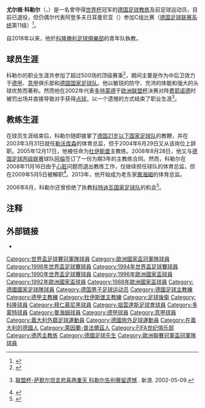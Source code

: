 {{noteTA
|G1=Football
|G2=uefa
|1=zh-hans:科勒尔;zh-hk:高拿;zh-tw:科勒爾;
|2=zh-hans:尤尔根; zh-tw:尤爾根; zh-hk:尤根;
}}
{{Football manager infobox
| name = 尤尔根·科勒尔<br>{{lang|de|Jürgen Kohler}}
| image = [[File:Jürgen_Kohler_2005.jpg|240px]]
| caption = 
| fullname = Jürgen Kohler
| birth_date  = {{Birth date|1965|10|6|df=yes}}
| birth_place = {{BRD}}[[兰布斯海姆|兰布斯海姆]]
| death_date = 
| countryofdeath = 
| height = {{height|m=1.86|precision=0}}
| position = [[後衛_(足球)|中后卫]]
| youthyears1 = 1975–1981
| youthclubs1 = 兰布斯海姆
| youthyears2 = 1982–1983
| youthclubs2 = [[曼海姆足球俱樂部|曼海姆]]
| years1 = 1983–1987 
| clubs1 = [[曼海姆足球俱樂部|曼海姆]] 
| caps1  = 95  
| goals1 = 6  
| years2 = 1987–1989 
| clubs2 = [[科隆足球俱乐部|科隆]] 
| caps2  = 57   
| goals2 = 2 
| years3 = 1989–1991
| clubs3 = [[拜仁慕尼黑|拜仁慕尼黑]]
| caps3  = 55  
| goals3 = 6
| years4 = 1991–1995
| clubs4 = [[尤文图斯|尤文图斯]]
| caps4  = 102  
| goals4 = 8
| years5 = 1995–2002
| clubs5 = [[多特蒙德足球俱乐部|多特蒙德]]
| caps5  = 191  
| goals5 = 14
| nationalyears1 = 1983–1984
| nationalteam1 = [[德国18岁以下国家足球队|德国U-18]]
| nationalcaps1 = 8  
| nationalgoals1 = 1 
| nationalyears2 = 1985–1987
| nationalteam2 = [[德国21岁以下国家足球队|德国U-21]]
| nationalcaps2 = 8  
| nationalgoals2 = 1 
| nationalyears3 = 1986–1998
| nationalteam3 = [[德国国家足球队|德国]]
| nationalcaps3 = 105  
| nationalgoals3 = 2 
| manageryears1  = 2002–2003
| managerclubs1  = [[德国21岁以下国家足球队|德国U-21]] 
| manageryears2  = 2005–2006 
| managerclubs2  = [[杜伊斯堡足球俱乐部|杜伊斯堡]] 
| manageryears3  = 2008 
| managerclubs3  = [[阿伦足球俱乐部|阿伦]] 
}}
'''尤尔根·科勒尔'''（{{lang-de|'''Jürgen Kohler'''}}，{{bd|1965年|10月6日|catIdx=Kohler, Jürgen}}）是一名曾夺得[[世界杯|世界杯]]冠军的[[德国|德国]][[教练|足球教练]]及前足球运动员，目前已退役，但仍偶尔代表阿登多夫日耳曼尼亚（{{lang|de|Alemannia Adendorf}}）参加{{link-de|县级联赛|Kreisliga}}C组比赛（[[德国足球联赛系统|德国足球联赛系统]]第11级）<ref name="bild.de">{{cite web | url = http://www.bild.de/BILD/sport/fussball/2009/07/15/juergen-kohler/weltmeister-kohler-in-der-kreisliga.html | title = Irre! Weltmeister Jürgen Kohler kickt jetzt in der Kreisliga C | publisher = bild.de | language = de | accessdate = 8 October 2011 | date = 15 July 2009 | archive-date = 2010-06-26 | archive-url = https://web.archive.org/web/20100626015258/http://www.bild.de/BILD/sport/fussball/2009/07/15/juergen-kohler/weltmeister-kohler-in-der-kreisliga.html | dead-url = no }}</ref>。

自2018年以来，他於[[科隆勝利足球俱樂部|科隆勝利足球俱樂部]]的青年队執教。

==球员生涯==
科勒尔的职业生涯共参加了超过500场的顶级赛事<ref>{{Cite web | url = http://rsssf.com/players/kohlerdata.html | title = Jürgen Kohler - Matches and Goals in Bundesliga | author = Matthias Arnhold | date = 26 July 2012 | accessdate = 2 August 2012 | publisher = Rec.Sport.Soccer Statistics Foundation | language = en | archive-date = 2012-08-11 | archive-url = https://web.archive.org/web/20120811170652/http://www.rsssf.com/players/kohlerdata.html | dead-url = no }}</ref>，期间主要是作为中后卫效力于[[德甲|德甲]]、[[意甲|意甲]]俱乐部和[[德国国家足球队|德国国家足球队]]。他以敏锐的防守、充沛的体能和强大的头球优势而著称。然而他在2002年代表[[多特蒙德足球俱乐部|多特蒙德]]于[[欧洲联盟杯|欧洲联盟杯]]决赛对阵[[费耶诺德|费耶诺德]]时被罚出场并直接导致对手获得[[点球|点球]]，以一个遗憾的方式结束了职业生涯<ref>{{zh}}[http://sports.sina.com.cn/g/2002-05-09/09270397.shtml 联盟杯-萨默尔坦言悲喜两重天 科勒尔告别赛留遗憾] {{Wayback|url=http://sports.sina.com.cn/g/2002-05-09/09270397.shtml |date=20160304121355 }}. 新浪. 2002-05-09.</ref>。

==教练生涯==
在球员生涯结束后，科勒尔随即接掌了[[德国21岁以下国家足球队|德国21岁以下国家足球队]]的教鞭，并在2003年3月31日就任[[勒沃库森足球俱乐部|勒沃库森]]的体育总监，但于2004年6月29日又从该岗位上辞职。2005年12月17日，他被任命为[[杜伊斯堡足球俱乐部|杜伊斯堡]]主教练。2008年8月28日，他又与[[德国足球丙级联赛|德国足球丙级联赛]]球队[[阿倫足球俱樂部|阿倫]]签订了一份为期3年的主教练合同。然而，科勒尔在2008年11月16日由于[[心脏|心脏]]问题而退出教练工作，仅继续担任球队的体育总监，但在2009年5月5日被解职<ref>{{cite web | url = http://www.transfermarkt.de/de/news/27101/kohler-und-sander-entlassen.html | title = Kohler und Sander entlassen | publisher = transfermarkt.de | language = de | date = 5 May 2009 | accessdate = 8 October 2011 | deadurl = yes | archiveurl = https://web.archive.org/web/20090509214912/http://www.transfermarkt.de/de/news/27101/kohler-und-sander-entlassen.html | archivedate = 2009年5月9日 }}</ref>。2013年，他开始成为老东家[[曼海姆足球俱樂部|曼海姆]]的体育总监。

2006年8月，科勒尔还曾拒绝了执教[[科特迪瓦国家足球队|科特迪瓦国家足球队]]的机会<ref>{{cite web | url = http://www.welt.de/sport/article149051/Kohler_lehnt_Angebot_der_Elfenbeinkueste_ab.html | title = Kohler lehnt Angebot der Elfenbeinküste ab | publisher = Welt Online | language = de | date = 30 August 2006 | accessdate = 8 October 2011}}</ref>。

==注释==
{{reflist}}

==外部链接==
* {{Fussballdaten|kohlerjuergen|尤尔根·科勒尔}}

{{Navboxes colour
|title= 德國國家隊參賽名單
|bg = white
|fg = black
|list1=
{{1988年欧洲足球锦标赛西德参赛名单}}
{{1990年世界杯足球赛西德参赛名单}}
{{1992年欧洲足球锦标赛德国参赛名单}}
{{1994年世界杯足球赛德国参赛名单}}
{{1996年欧洲足球锦标赛德国参赛名单}}
{{1998年世界杯足球赛德国参赛名单}}
}}
{{德國足球先生}}

{{DEFAULTSORT:Kohler, Jurgen}}
[[Category:世界盃足球賽冠軍隊球員|Category:世界盃足球賽冠軍隊球員]]
[[Category:歐洲國家盃冠軍隊球員|Category:歐洲國家盃冠軍隊球員]]
[[Category:1998年世界盃足球賽球員|Category:1998年世界盃足球賽球員]]
[[Category:1994年世界盃足球賽球員|Category:1994年世界盃足球賽球員]]
[[Category:1990年世界盃足球賽球員|Category:1990年世界盃足球賽球員]]
[[Category:1996年歐洲國家盃球員|Category:1996年歐洲國家盃球員]]
[[Category:1992年歐洲國家盃球員|Category:1992年歐洲國家盃球員]]
[[Category:1988年歐洲國家盃球員|Category:1988年歐洲國家盃球員]]
[[Category:德國國家足球隊球員|Category:德國國家足球隊球員]]
[[Category:德国男子足球运动员|Category:德国男子足球运动员]]
[[Category:德國足球主教練|Category:德國足球主教練]]
[[Category:德甲主教練|Category:德甲主教練]]
[[Category:杜伊斯堡主教練|Category:杜伊斯堡主教練]]
[[Category:足球後衛|Category:足球後衛]]
[[Category:科隆球員|Category:科隆球員]]
[[Category:拜仁慕尼黑球員|Category:拜仁慕尼黑球員]]
[[Category:祖雲達斯足球會球員|Category:祖雲達斯足球會球員]]
[[Category:多蒙特球員|Category:多蒙特球員]]
[[Category:曼海姆球員|Category:曼海姆球員]]
[[Category:德甲球員|Category:德甲球員]]
[[Category:意甲球員|Category:意甲球員]]
[[Category:義大利外籍足球運動員|Category:義大利外籍足球運動員]]
[[Category:德國旅外足球運動員|Category:德國旅外足球運動員]]
[[Category:在義大利的德國人|Category:在義大利的德國人]]
[[Category:萊因蘭-普法爾茲人|Category:萊因蘭-普法爾茲人]]
[[Category:FIFA世纪俱乐部|Category:FIFA世纪俱乐部]]
[[Category:德丙主教练|Category:德丙主教练]]
[[Category:德國足球先生|Category:德國足球先生]]
[[Category:歐洲聯賽冠軍盃冠軍隊球員|Category:歐洲聯賽冠軍盃冠軍隊球員]]